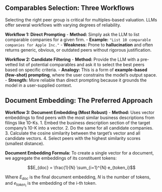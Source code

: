 ## Comparables Selection: Three Workflows

Selecting the right peer group is critical for multiples-based valuation. LLMs offer several workflows with varying degrees of reliability.

**Workflow 1: Direct Prompting**
- **Method:** Simply ask the LLM to list comparable companies for a given firm.
- **Example:** `"List 10 comparable companies for Apple Inc."`
- **Weakness:** Prone to **hallucination** and often returns generic, obvious, or outdated peers without rigorous justification.

**Workflow 2: Candidate Filtering**
- **Method:** Provide the LLM with a pre-vetted list of potential comparables and ask it to select the best peers based on specific criteria.
- **Analogy:** This is a form of **example-based (few-shot) prompting**, where the user constrains the model's output space.
- **Strength:** More reliable than direct prompting because it grounds the model in a user-supplied context.

## Document Embedding: The Preferred Approach

**Workflow 3: Document Embedding (Most Robust)**
- **Method:** Uses vector embeddings to find peers with the most similar business descriptions from filings like 10-Ks.
  1. Embed the business description section of the target company's 10-K into a vector.
  2. Do the same for all candidate companies.
  3. Calculate the cosine similarity between the target's vector and all candidate vectors.
  4. Select peers with the highest similarity scores (smallest distance).

**Document Embedding Formula:**
To create a single vector for a document, we aggregate the embeddings of its constituent tokens:

$$E_{doc} = \frac{1}{N} \sum_{i=1}^{N} e_{token_i}$$

Where $E_{doc}$ is the final document embedding, $N$ is the number of tokens, and $e_{token_i}$ is the embedding of the i-th token.
